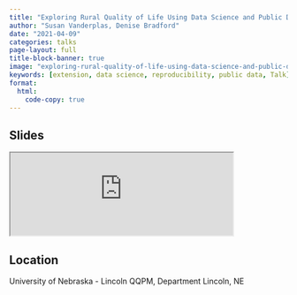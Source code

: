 ```yaml
---
title: "Exploring Rural Quality of Life Using Data Science and Public Data"
author: "Susan Vanderplas, Denise Bradford"
date: "2021-04-09"
categories: talks
page-layout: full
title-block-banner: true
image: "exploring-rural-quality-of-life-using-data-science-and-public-data.png"
keywords: [extension, data science, reproducibility, public data, Talk]
format:
  html:
    code-copy: true
---
```

 
## Slides

<iframe src='https://srvanderplas.github.io/2021-Presentations/04-QQPM-Rural-Smart-Shrinkage/#1' height='auto' width='80%'>
                        </iframe>
## Location
University of Nebraska - Lincoln
QQPM, Department
Lincoln, NE
